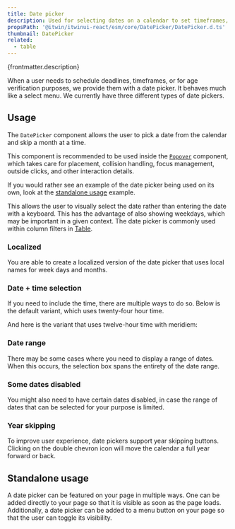 ```yaml
---
title: Date picker
description: Used for selecting dates on a calendar to set timeframes, deadlines, and more.
propsPath: '@itwin/itwinui-react/esm/core/DatePicker/DatePicker.d.ts'
thumbnail: DatePicker
related:
  - table
---
```


<p>{frontmatter.description}</p>

<LiveExample src='DatePicker.main.jsx' truncate={false}>
  <AllExamples.DatePickerMainExample client:load />
</LiveExample>

When a user needs to schedule deadlines, timeframes, or for age verification purposes, we provide them with a date picker. It behaves much like a select menu. We currently have three different types of date pickers.

## Usage

The `DatePicker` component allows the user to pick a date from the calendar and skip a month at a time.

This component is recommended to be used inside the [`Popover`](popover) component, which takes care for placement, collision handling, focus management, outside clicks, and other interaction details.

<LiveExample src='DatePicker.basic.jsx' truncate={true}>
  <AllExamples.DatePickerBasicExample client:load />
</LiveExample>

If you would rather see an example of the date picker being used on its own, look at the <a href="#standalone-usage">standalone usage</a> example.

This allows the user to visually select the date rather than entering the date with a keyboard. This has the advantage of also showing weekdays, which may be important in a given context. The date picker is commonly used within column filters in [Table](table).

### Localized

You are able to create a localized version of the date picker that uses local names for week days and months.

<LiveExample src='DatePicker.localized.jsx' truncate={true}>
  <AllExamples.DatePickerLocalizedExample client:load />
</LiveExample>

### Date + time selection

If you need to include the time, there are multiple ways to do so. Below is the default variant, which uses twenty-four hour time.

<LiveExample src='DatePicker.withtime.jsx' truncate={true}>
  <AllExamples.DatePickerWithTimeExample client:load />
</LiveExample>

And here is the variant that uses twelve-hour time with meridiem:

<LiveExample src='DatePicker.withcombinedtime.jsx' truncate={true}>
  <AllExamples.DatePickerWithCombinedTimeExample client:load />
</LiveExample>

### Date range

There may be some cases where you need to display a range of dates. When this occurs, the selection box spans the entirety of the date range.

<LiveExample src='DatePicker.daterange.jsx' truncate={true}>
  <AllExamples.DatePickerDateRangeExample client:load />
</LiveExample>

### Some dates disabled

You might also need to have certain dates disabled, in case the range of dates that can be selected for your purpose is limited.

<LiveExample src='DatePicker.datesdisabled.jsx' truncate={true}>
  <AllExamples.DatePickerDatesDisabledExample client:load />
</LiveExample>

### Year skipping

To improve user experience, date pickers support year skipping buttons. Clicking on the double chevron icon will move the calendar a full year forward or back.

<LiveExample src='DatePicker.withyear.jsx' truncate={true}>
  <AllExamples.DatePickerWithYearExample client:load />
</LiveExample>

## Standalone usage

A date picker can be featured on your page in multiple ways. One can be added directly to your page so that it is visible as soon as the page loads. Additionally, a date picker can be added to a menu button on your page so that the user can toggle its visibility.

<LiveExample src='DatePicker.menu.jsx' truncate={true}>
  <AllExamples.DatePickerMenuExample client:load />
</LiveExample>

<PropsTable path={frontmatter.propsPath} />
